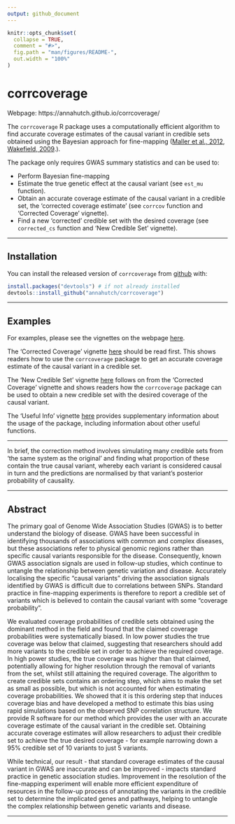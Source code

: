 ```yaml
---
output: github_document
---
```


<!-- README.md is generated from README.Rmd. Please edit that file -->

```r
knitr::opts_chunk$set(
  collapse = TRUE,
  comment = "#>",
  fig.path = "man/figures/README-",
  out.width = "100%"
)
```

# corrcoverage

Webpage: https://annahutch.github.io/corrcoverage/

The `corrcoverage` R package uses a computationally efficient algorithm to find accurate coverage estimates of the causal variant in credible sets obtained using the Bayesian approach for fine-mapping ([Maller et al., 2012](https://www.ncbi.nlm.nih.gov/pubmed/23104008), [Wakefield, 2009](https://onlinelibrary.wiley.com/doi/abs/10.1002/gepi.20359).).

The package only requires GWAS summary statistics and can be used to:

* Perform Bayesian fine-mapping
* Estimate the true genetic effect at the causal variant (see `est_mu` function).
* Obtain an accurate coverage estimate of the causal variant in a credible set, the 'corrected coverage estimate' (see `corrcov` function and 'Corrected Coverage' vignette).
* Find a new 'corrected' credible set with the desired coverage (see `corrected_cs` function and 'New Credible Set' vignette).

----

## Installation

You can install the released version of `corrcoverage` from [github](https://github.com/) with:

``` r
install.packages("devtools") # if not already installed
devtools::install_github("annahutch/corrcoverage")
```

----

## Examples

For examples, please see the vignettes on the webpage [here](http://annahutch.github.io/corrcoverage/articles/my-vignette.html). 

The 'Corrected Coverage' vignette [here](https://annahutch.github.io/corrcoverage/articles/my-vignette.html) should be read first. This shows readers how to use the `corrcoverage` package to get an accurate coverage estimate of the causal variant in a credible set.

The 'New Credible Set' vignette [here](https://annahutch.github.io/corrcoverage/articles/New-Credible-Set.html) follows on from the 'Corrected Coverage' vignette and shows readers how the `corrcoverage` package can be used to obtain a new credible set with the desired coverage of the causal variant.

The 'Useful Info' vignette [here](https://annahutch.github.io/corrcoverage/articles/Useful-Info.html) provides supplementary information about the usage of the package, including information about other useful functions. 

----

In brief, the correction method involves simulating many credible sets from 'the same system as the original' and finding what proportion of these contain the true causal variant, whereby each variant is considered causal in turn and the predictions are normalised by that variant's posterior probability of causality. 

----

## Abstract

The primary goal of Genome Wide Association Studies (GWAS) is to better understand the biology of disease. GWAS have been successful in identifying thousands of associations with common and complex diseases, but these associations refer to physical genomic regions rather than specific causal variants responsible for the disease. Consequently, known GWAS association signals are used in follow-up studies, which continue to untangle the relationship between genetic variation and disease. Accurately localising the specific “causal variants” driving the association signals identified by GWAS is difficult due to correlations between SNPs. Standard practice in fine-mapping experiments is therefore to report a credible set of variants which is believed to contain the causal variant with some “coverage probability”.

We evaluated coverage probabilities of credible sets obtained using the dominant method in the field and found that the claimed coverage probabilities were systematically biased. In low power studies the true coverage was below that claimed, suggesting that researchers should add more variants to the credible set in order to achieve the required coverage. In high power studies, the true coverage was higher than that claimed, potentially allowing for higher resolution through the removal of variants from the set, whilst still attaining the required coverage. The algorithm to create credible sets contains an ordering step, which aims to make the set as small as possible, but which is not accounted for when estimating coverage probabilities. We showed that it is this ordering step that induces coverage bias and have developed a method to estimate this bias using rapid simulations based on the observed SNP correlation structure. We provide R software for our method which provides the user with an accurate coverage estimate of the causal variant in the credible set. Obtaining accurate coverage estimates will allow researchers to adjust their credible set to achieve the true desired coverage - for example narrowing down a 95% credible set of 10 variants to just 5 variants. 

While technical, our result - that standard coverage estimates of the causal variant in GWAS are inaccurate and can be improved - impacts standard practice in genetic association studies. Improvement in the resolution of the fine-mapping experiment will enable more efficient expenditure of resources in the follow-up process of annotating the variants in the credible set to determine the implicated genes and pathways, helping to untangle the complex relationship between genetic variants and disease.

-----
